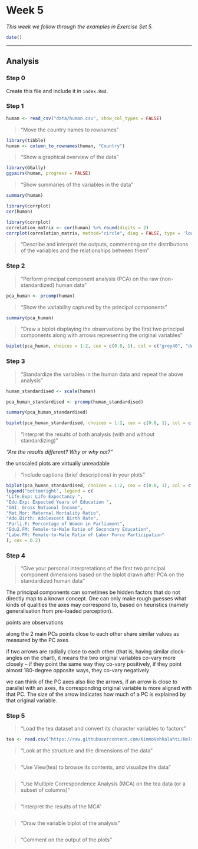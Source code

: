 # Week 5

*This week we follow through the examples in Exercise Set 5.*

```r
date()
```

------------------------------------------------------------------------
## Analysis

### Step 0

Create this file and include it in `index.Rmd`.

### Step 1

```r
human <- read_csv("data/human.csv", show_col_types = FALSE)
```

> "Move the country names to rownames"

```r
library(tibble)
human <- column_to_rownames(human, "Country")
```

> "Show a graphical overview of the data"

```r
library(GGally)
ggpairs(human, progress = FALSE)
```

> "Show summaries of the variables in the data"

```r
summary(human)
```

```r
library(corrplot)
cor(human)
```

```r
library(corrplot)
correlation_matrix <- cor(human) %>% round(digits = 2)
corrplot(correlation_matrix, method="circle", diag = FALSE, type = 'lower')
```

> "Describe and interpret the outputs, commenting on the distributions of the variables and the relationships between them"

<Interpretations>

### Step 2

> "Perform principal component analysis (PCA) on the raw (non-standardized) human data"

```r
pca_human <- prcomp(human)
```

> "Show the variability captured by the principal components"

```r
summary(pca_human)
```

> "Draw a biplot displaying the observations by the first two principal components along with arrows representing the original variables"

```r
biplot(pca_human, choices = 1:2, cex = c(0.8, 1), col = c("grey40", "deeppink2"))
```

### Step 3

> "Standardize the variables in the human data and repeat the above analysis"

```r
human_standardised <- scale(human)
```

```r
pca_human_standardised <- prcomp(human_standardised)
```

```r
summary(pca_human_standardised)
```

```r
biplot(pca_human_standardised, choices = 1:2, cex = c(0.8, 1), col = c("grey40", "deeppink2"))
```

> "Interpret the results of both analysis (with and without standardizing)" 

*"Are the results different? Why or why not?"*

<Interpretations>

the unscaled plots are virtually unreadable


> "Include captions (brief descriptions) in your plots"

```r
biplot(pca_human_standardised, choices = 1:2, cex = c(0.8, 1), col = c("grey40", "deeppink2"))
legend("bottomright", legend = c(
"Life.Exp: Life Expectancy ",
"Edu.Exp: Expected Years of Education ",
"GNI: Gross National Income",
"Mat.Mor: Maternal Mortality Ratio",
"Ado.Birth: Adolescent Birth Rate",
"Parli.F: Percentage of Women in Parliament",
"Edu2.FM: Female-to-Male Ratio of Secondary Education",
"Labo.FM: Female-to-Male Ratio of Labor Force Participation"
), cex = 0.2)
```

### Step 4

> "Give your personal interpretations of the first two principal component dimensions based on the biplot drawn after PCA on the standardized human data"

The principal components can sometimes be hidden factors that do not directly map to a known concept. One can only make rough guesses what kinds of qualities the axes may correspond to, based on heuristics (namely generalisation from pre-loaded perception).

points are observations

along the 2 main PCs
points close to each other share similar values as measured by the PC axes

if two arrows are radially close to each other (that is, having similar clock-angles on the chart), it means the two original variables co-vary more closely -- if they point the same way they co-vary positively, if they point almost 180-degree opposite ways, they co-vary negatively


we can think of the PC axes also like the arrows, if an arrow is close to parallel with an axes, its corresponding original variable is more aligned with that PC. The size of the arrow indicates how much of a PC is explained by that original variable.




### Step 5

> "Load the tea dataset and convert its character variables to factors"

```r
tea <- read.csv("https://raw.githubusercontent.com/KimmoVehkalahti/Helsinki-Open-Data-Science/master/datasets/tea.csv", stringsAsFactors = TRUE)
```

> "Look at the structure and the dimensions of the data"

```r

```

> "Use View(tea) to browse its contents, and visualize the data"

```r

```

> "Use Multiple Correspondence Analysis (MCA) on the tea data (or a subset of columns)"

```r

```

> "Interpret the results of the MCA"

```r

```

> "Draw the variable biplot of the analysis"

```r

```

> "Comment on the output of the plots"

```r

```
